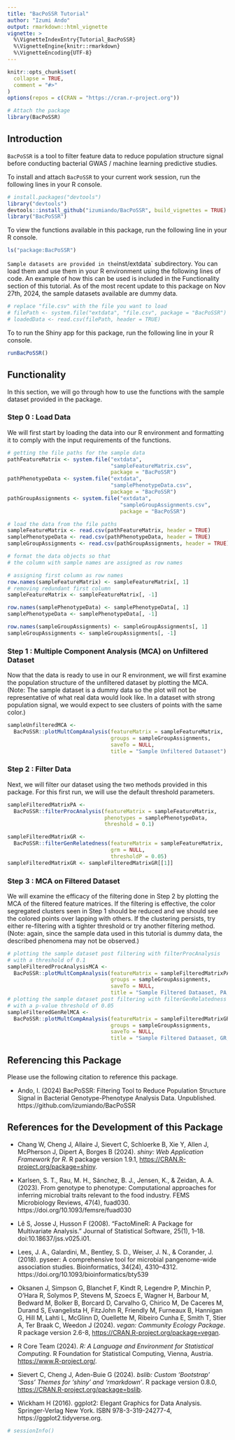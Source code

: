 ```yaml
---
title: "BacPoSSR Tutorial"
author: "Izumi Ando"
output: rmarkdown::html_vignette
vignette: >
  %\VignetteIndexEntry{Tutorial_BacPoSSR}
  %\VignetteEngine{knitr::rmarkdown}
  %\VignetteEncoding{UTF-8}
---
```


```r
knitr::opts_chunk$set(
  collapse = TRUE,
  comment = "#>"
)
options(repos = c(CRAN = "https://cran.r-project.org"))

# Attach the package
library(BacPoSSR)
```

## Introduction

`BacPoSSR` is a tool to filter feature data to reduce population structure signal before conducting  bacterial GWAS / machine learning predictive studies.

To install and attach `BacPoSSR` to your current work session, run the following lines in your R console.
```r
# install.packages("devtools")
library("devtools")
devtools::install_github("izumiando/BacPoSSR", build_vignettes = TRUE)
library("BacPoSSR")
```

To view the functions available in this package, run the following line in your R console.
```r
ls("package:BacPoSSR")
```
`
Sample datasets are provided in the `inst/extdata` subdirectory. 
You can load them and use them in your R environment using the following lines of code. An example of how this can be used is included in the Functionality section of this tutorial.
As of the most recent update to this package on Nov 27th, 2024, the sample datasets available are dummy data.
```r
# replace "file.csv" with the file you want to load
# filePath <- system.file("extdata", "file.csv", package = "BacPoSSR")
# loadedData <- read.csv(filePath, header = TRUE)
```

To to run the Shiny app for this package, run the following line in your R console.
```r
runBacPoSSR()
```


## Functionality
In this section, we will go through how to use the functions with the sample dataset provided in the package.

### Step 0 : Load Data
We will first start by loading the data into our R environment and formatting it to comply with the input requirements of the functions.

```r
# getting the file paths for the sample data
pathFeatureMatrix <- system.file("extdata", 
                                 "sampleFeatureMatrix.csv", 
                                 package = "BacPoSSR")
pathPhenotypeData <- system.file("extdata", 
                                 "samplePhenotypeData.csv", 
                                 package = "BacPoSSR")
pathGroupAssignments <- system.file("extdata", 
                                    "sampleGroupAssignments.csv", 
                                    package = "BacPoSSR")

# load the data from the file paths
sampleFeatureMatrix <- read.csv(pathFeatureMatrix, header = TRUE)
samplePhenotypeData <- read.csv(pathPhenotypeData, header = TRUE)
sampleGroupAssignments <- read.csv(pathGroupAssignments, header = TRUE)

# format the data objects so that 
# the column with sample names are assigned as row names

# assigning first column as row names
row.names(sampleFeatureMatrix) <- sampleFeatureMatrix[, 1] 
# removing redundant first column
sampleFeatureMatrix <- sampleFeatureMatrix[, -1]

row.names(samplePhenotypeData) <- samplePhenotypeData[, 1]
samplePhenotypeData <- samplePhenotypeData[, -1]

row.names(sampleGroupAssignments) <- sampleGroupAssignments[, 1]
sampleGroupAssignments <- sampleGroupAssignments[, -1]

```

### Step 1 : Multiple Component Analysis (MCA) on Unfiltered Dataset
Now that the data is ready to use in our R environment, we will first examine the population structure of the unfiltered dataset by plotting the MCA. (Note: The sample dataset is a dummy data so the plot will not be representative of what real data would look like. In a dataset with strong population signal, we would expect to see clusters of points with the same color.)

```r
sampleUnfilteredMCA <-
  BacPoSSR::plotMultCompAnalysis(featureMatrix = sampleFeatureMatrix,
                                 groups = sampleGroupAssignments,
                                 saveTo = NULL,
                                 title = "Sample Unfiltered Dataaset")
```

### Step 2 : Filter Data
Next, we will filter our dataset using the two methods provided in this package. For this first run, we will use the default threshold parameters.

```r
sampleFilteredMatrixPA <-
  BacPoSSR::filterProcAnalysis(featureMatrix = sampleFeatureMatrix,
                               phenotypes = samplePhenotypeData,
                               threshold = 0.1)

sampleFilteredMatrixGR <-
  BacPoSSR::filterGenRelatedness(featureMatrix = sampleFeatureMatrix,
                                 grm = NULL,
                                 thresholdP = 0.05)
sampleFilteredMatrixGR <- sampleFilteredMatrixGR[[1]]
```


### Step 3 : MCA on Filtered Dataset
We will examine the efficacy of the filtering done in Step 2 by plotting the MCA of the filtered feature matrices. If the filtering is effective, the color segregated clusters seen in Step 1 should be reduced and we should see the colored points over lapping with others. If the clustering persists, try either re-filtering with a tighter threshold or try another filtering method. (Note: again, since the sample data used in this tutorial is dummy data, the described phenomena may not be observed.)
```r
# plotting the sample dataset post filtering with filterProcAnalysis 
# with a threshold of 0.1
sampleFilteredProcAnalysisMCA <-
  BacPoSSR::plotMultCompAnalysis(featureMatrix = sampleFilteredMatrixPA,
                                 groups = sampleGroupAssignments,
                                 saveTo = NULL,
                                 title = "Sample Filtered Dataaset, PA, 0.1")
# plotting the sample dataset post filtering with filterGenRelatedness 
# with a p-value threshold of 0.05
sampleFilteredGenRelMCA <-
  BacPoSSR::plotMultCompAnalysis(featureMatrix = sampleFilteredMatrixGR,
                                 groups = sampleGroupAssignments,
                                 saveTo = NULL,
                                 title = "Sample Filtered Dataaset, GR, 0.05")
```

## Referencing this Package

Please use the following citation to reference this package.
<br>

- Ando, I. (2024) BacPoSSR: Filtering Tool to Reduce Population Structure Signal in Bacterial Genotype-Phenotype Analysis Data. Unpublished. https://github.com/izumiando/BacPoSSR

## References for the Development of this Package

- Chang W, Cheng J, Allaire J, Sievert C, Schloerke B, Xie Y, Allen J, McPherson J, Dipert A, Borges B (2024). _shiny: Web Application Framework for R_. R package version 1.9.1, <https://CRAN.R-project.org/package=shiny>.

- Karlsen, S. T., Rau, M. H., Sánchez, B. J., Jensen, K., & Zeidan, A. A. (2023). From genotype to phenotype: Computational approaches for inferring microbial traits relevant to the food industry. FEMS Microbiology Reviews, 47(4), fuad030. https://doi.org/10.1093/femsre/fuad030

- Lê S, Josse J, Husson F (2008). “FactoMineR: A Package for Multivariate Analysis.” Journal of Statistical Software, 25(1), 1–18. doi:10.18637/jss.v025.i01.

- Lees, J. A., Galardini, M., Bentley, S. D., Weiser, J. N., & Corander, J. (2018). pyseer: A comprehensive tool for microbial pangenome-wide association studies. Bioinformatics, 34(24), 4310–4312. https://doi.org/10.1093/bioinformatics/bty539

- Oksanen J, Simpson G, Blanchet F, Kindt R, Legendre P, Minchin P, O'Hara R, Solymos P, Stevens M, Szoecs E, Wagner H, Barbour M, Bedward M, Bolker B, Borcard D, Carvalho G, Chirico M, De Caceres M, Durand S, Evangelista H, FitzJohn R, Friendly M, Furneaux B, Hannigan G, Hill M, Lahti L, McGlinn D, Ouellette M, Ribeiro Cunha E, Smith T, Stier A, Ter Braak C, Weedon J (2024). _vegan: Community Ecology Package_. R package version 2.6-8, <https://CRAN.R-project.org/package=vegan>.

- R Core Team (2024). _R: A Language and Environment for Statistical Computing_. R Foundation for Statistical Computing, Vienna, Austria. <https://www.R-project.org/>.

- Sievert C, Cheng J, Aden-Buie G (2024). _bslib: Custom 'Bootstrap' 'Sass' Themes for 'shiny' and 'rmarkdown'_. R package version 0.8.0, <https://CRAN.R-project.org/package=bslib>.

- Wickham H (2016). ggplot2: Elegant Graphics for Data Analysis. Springer-Verlag New York. ISBN 978-3-319-24277-4, https://ggplot2.tidyverse.org.


```r
# sessionInfo()
```

